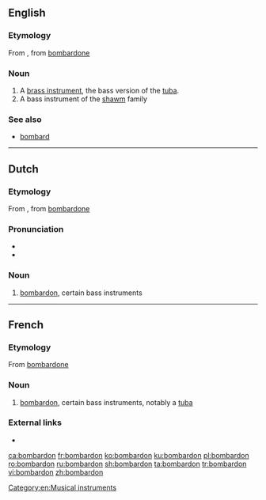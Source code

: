 ==English==

===Etymology===
From {{etyl|fr|en}}, from {{etyl|it|en}} [[bombardone]]

===Noun===
{{en-noun}}

# A [[brass instrument]], the bass version of the [[tuba]].
# A bass instrument of the [[shawm]] family

===See also===
* [[bombard]]

[[Category:en:Musical instruments]]

----

==Dutch==

===Etymology===
From {{etyl|fr|nl}}, from {{etyl|it|nl}} [[bombardone]]

===Pronunciation===
* {{audio|Nl-bombardon.ogg|Audio|lang=nl}}
* {{hyphenation|bom|bar|don|lang=nl}}

===Noun===
{{nl-noun|m|-s|bomdardonnetje}}

# [[bombardon]], certain bass instruments

----

==French==

===Etymology===
From {{etyl|it|fr}} [[bombardone]]

===Noun===
{{fr-noun|m}}

# [[bombardon]], certain bass instruments, notably a [[tuba]]

===External links===
* {{R:TLFi}}

[[ca:bombardon]]
[[fr:bombardon]]
[[ko:bombardon]]
[[ku:bombardon]]
[[pl:bombardon]]
[[ro:bombardon]]
[[ru:bombardon]]
[[sh:bombardon]]
[[ta:bombardon]]
[[tr:bombardon]]
[[vi:bombardon]]
[[zh:bombardon]]